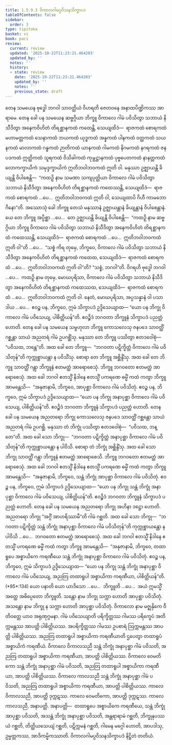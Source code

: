 ```yaml
---
title: 1.5.9.3 ဝိကာလဂါမပ္ပဝိသနသိက္ခာပဒ
tableOfContents: false
sidebar:
  order: 3
type: tipitaka
basket: vi
book: paci
review:
  current: review
  updated: '2025-10-22T11:23:21.464203'
  updated_by: ''
  notes: ''
  history:
  - state: review
    date: '2025-10-22T11:23:21.464203'
    updated_by: ''
    notes: ''
    previous_state: draft
---
```



<ReviewStatus review={frontmatter.review} showDetails={true} />

<HypothesisAnnotation frontmatter={frontmatter} />

<DynamicBreadcrumb />

<Division number="508" book="paci" e="ch" v="2" p="213">

<Paragraph number="1498" book="paci">
တေန သမယေန ဗုဒ္ဓေါ ဘဂဝါ သာဝတ္ထိယံ ဝိဟရတိ ဇေတဝနေ အနာထပိဏ္ဍိကဿ အာရာမေ. တေန ခေါ ပန သမယေန ဆဗ္ဗဂ္ဂိယာ ဘိက္ခူ ဝိကာလေ ဂါမံ ပဝိသိတွာ သဘာယံ နိသီဒိတွာ အနေကဝိဟိတံ တိရစ္ဆာနကထံ ကထေန္တိ, သေယျထိဒံ—  ရာဇကထံ စောရကထံ မဟာမတ္တကထံ သေနာကထံ ဘယကထံ ယုဒ္ဓကထံ အန္နကထံ ပါနကထံ ဝတ္ထကထံ သယနကထံ မာလာကထံ ဂန္ဓကထံ ဉာတိကထံ ယာနကထံ ဂါမကထံ နိဂမကထံ နဂရကထံ ဇနပဒကထံ ဣတ္ထိကထံ သူရကထံ ဝိသိခါကထံ ကုမ္ဘဋ္ဌာနကထံ ပုဗ္ဗပေတကထံ နာနတ္တကထံ လောကက္ခာယိကံ သမုဒ္ဒက္ခာယိကံ ဣတိဘဝါဘဝကထံ ဣတိ ဝါ. မနုဿာ ဥဇ္ဈာယန္တိ ခိယျန္တိ ဝိပါစေန္တိ—  “ကထဉှိ နာမ သမဏာ သကျပုတ္တိယာ ဝိကာလေ ဂါမံ ပဝိသိတွာ သဘာယံ နိသီဒိတွာ အနေကဝိဟိတံ တိရစ္ဆာနကထံ ကထေဿန္တိ, သေယျထိဒံ—  ရာဇကထံ စောရကထံ …ပေ…  ဣတိဘဝါဘဝကထံ ဣတိ ဝါ, သေယျထာပိ ဂိဟီ ကာမဘောဂိနော”တိ.
</Paragraph>

<Paragraph number="1499" book="paci">
အဿောသုံ ခေါ ဘိက္ခူ တေသံ မနုဿာနံ ဥဇ္ဈာယန္တာနံ ခိယျန္တာနံ ဝိပါစေန္တာနံ. ယေ တေ ဘိက္ခူ အပ္ပိစ္ဆာ …ပေ…  တေ ဥဇ္ဈာယန္တိ ခိယျန္တိ ဝိပါစေန္တိ—  “ကထဉှိ နာမ ဆဗ္ဗဂ္ဂိယာ ဘိက္ခူ ဝိကာလေ ဂါမံ ပဝိသိတွာ သဘာယံ နိသီဒိတွာ အနေကဝိဟိတံ တိရစ္ဆာနကထံ ကထေဿန္တိ, သေယျထိဒံ—  ရာဇကထံ စောရကထံ …ပေ…  ဣတိဘဝါဘဝကထံ ဣတိ ဝါ”တိ …ပေ…  “သစ္စံ ကိရ တုမှေ, ဘိက္ခဝေ, ဝိကာလေ ဂါမံ ပဝိသိတွာ သဘာယံ နိသီဒိတွာ အနေကဝိဟိတံ တိရစ္ဆာနကထံ ကထေထ, သေယျထိဒံ—  ရာဇကထံ စောရကထံ …ပေ…  ဣတိဘဝါဘဝကထံ ဣတိ ဝါ”တိ? “သစ္စံ, ဘဂဝါ”တိ. ဝိဂရဟိ ဗုဒ္ဓေါ ဘဂဝါ …ပေ…  ကထဉှိ နာမ တုမှေ, မောဃပုရိသာ, ဝိကာလေ ဂါမံ ပဝိသိတွာ သဘာယံ နိသီဒိတွာ အနေကဝိဟိတံ တိရစ္ဆာနကထံ ကထေဿထ, သေယျထိဒံ—  ရာဇကထံ စောရကထံ …ပေ…  ဣတိဘဝါဘဝကထံ ဣတိ ဝါ. နေတံ, မောဃပုရိသာ, အပ္ပသန္နာနံ ဝါ ပသာဒါယ …ပေ…  ဧဝဉ္စ ပန, ဘိက္ခဝေ, ဣမံ သိက္ခာပဒံ ဥဒ္ဒိသေယျာထ—
</Paragraph>

<Paragraph number="1500" book="paci">
<Emphasis>“ယော ပန ဘိက္ခု ဝိကာလေ ဂါမံ ပဝိသေယျ, ပါစိတ္တိယန်”</Emphasis>တိ.
</Paragraph>

<Paragraph number="1501" book="paci">
ဧဝဉ္စိဒံ ဘဂဝတာ ဘိက္ခူနံ သိက္ခာပဒံ ပညတ္တံ ဟောတိ.
</Paragraph>

</Division>
<Division number="509" book="paci" e="ch" v="2" p="214">

<Paragraph number="1502" book="paci">
တေန ခေါ ပန သမယေန သမ္ဗဟုလာ ဘိက္ခူ ကောသလေသု ဇနပဒေ သာဝတ္ထိံ ဂစ္ဆန္တာ သာယံ အညတရံ ဂါမံ ဥပဂစ္ဆိံသု. မနုဿာ တေ ဘိက္ခူ ပဿိတွာ ဧတဒဝေါစုံ—  “ပဝိသထ, ဘန္တေ”တိ. အထ ခေါ တေ ဘိက္ခူ—  “ဘဂဝတာ ပဋိက္ခိတ္တံ ဝိကာလေ ဂါမံ ပဝိသိတုန်”တိ ကုက္ကုစ္စာယန္တာ န ပဝိသိံသု. စောရာ တေ ဘိက္ခူ အစ္ဆိန္ဒိံသု. အထ ခေါ တေ ဘိက္ခူ သာဝတ္ထိံ ဂန္တွာ ဘိက္ခူနံ ဧတမတ္ထံ အာရောစေသုံ. ဘိက္ခူ ဘဂဝတော ဧတမတ္ထံ အာရောစေသုံ. အထ ခေါ ဘဂဝါ ဧတသ္မိံ နိဒါနေ ဧတသ္မိံ ပကရဏေ ဓမ္မိံ ကထံ ကတွာ ဘိက္ခူ အာမန္တေသိ—  “အနုဇာနာမိ, ဘိက္ခဝေ, အာပုစ္ဆာ ဝိကာလေ ဂါမံ ပဝိသိတုံ. ဧဝဉ္စ ပန, ဘိက္ခဝေ, ဣမံ သိက္ခာပဒံ ဥဒ္ဒိသေယျာထ—
</Paragraph>

<Paragraph number="1503" book="paci">
<Emphasis>“ယော ပန ဘိက္ခု အနာပုစ္ဆာ ဝိကာလေ ဂါမံ ပဝိသေယျ, ပါစိတ္တိယန်”</Emphasis>တိ.
</Paragraph>

<Paragraph number="1504" book="paci">
ဧဝဉ္စိဒံ ဘဂဝတာ ဘိက္ခူနံ သိက္ခာပဒံ ပညတ္တံ ဟောတိ.
</Paragraph>

</Division>
<Division number="510" book="paci" e="ch" v="2" p="215">

<Paragraph number="1505" book="paci">
တေန ခေါ ပန သမယေန အညတရော ဘိက္ခု ကောသလေသု ဇနပဒေ သာဝတ္ထိံ ဂစ္ဆန္တော သာယံ အညတရံ ဂါမံ ဥပဂစ္ဆိ. မနုဿာ တံ ဘိက္ခုံ ပဿိတွာ ဧတဒဝေါစုံ—  “ပဝိသထ, ဘန္တေ”တိ. အထ ခေါ သော ဘိက္ခု—  “ဘဂဝတာ ပဋိက္ခိတ္တံ အနာပုစ္ဆာ ဝိကာလေ ဂါမံ ပဝိသိတုန်”တိ ကုက္ကုစ္စာယန္တော န ပါဝိသိ. စောရာ တံ ဘိက္ခုံ အစ္ဆိန္ဒိံသု. အထ ခေါ သော ဘိက္ခု သာဝတ္ထိံ ဂန္တွာ ဘိက္ခူနံ ဧတမတ္ထံ အာရောစေသိ. ဘိက္ခူ ဘဂဝတော ဧတမတ္ထံ အာရောစေသုံ. အထ ခေါ ဘဂဝါ ဧတသ္မိံ နိဒါနေ ဧတသ္မိံ ပကရဏေ ဓမ္မိံ ကထံ ကတွာ ဘိက္ခူ အာမန္တေသိ—  “အနုဇာနာမိ, ဘိက္ခဝေ, သန္တံ ဘိက္ခုံ အာပုစ္ဆာ ဝိကာလေ ဂါမံ ပဝိသိတုံ. ဧဝဉ္စ ပန, ဘိက္ခဝေ, ဣမံ သိက္ခာပဒံ ဥဒ္ဒိသေယျာထ—
</Paragraph>

<Paragraph number="1506" book="paci">
<Emphasis>“ယော ပန ဘိက္ခု သန္တံ ဘိက္ခုံ အနာပုစ္ဆာ ဝိကာလေ ဂါမံ ပဝိသေယျ, ပါစိတ္တိယန်”</Emphasis>တိ.
</Paragraph>

<Paragraph number="1507" book="paci">
ဧဝဉ္စိဒံ ဘဂဝတာ ဘိက္ခူနံ သိက္ခာပဒံ ပညတ္တံ ဟောတိ.
</Paragraph>

</Division>
<Division number="511" book="paci" e="ch" v="2" p="215">

<Paragraph number="1508" book="paci">
တေန ခေါ ပန သမယေန အညတရော ဘိက္ခု အဟိနာ ဒဋ္ဌော ဟောတိ. အညတရော ဘိက္ခု “အဂ္ဂိံ အာဟရိဿာမီ”တိ ဂါမံ ဂစ္ဆတိ. အထ ခေါ သော ဘိက္ခု—  “ဘဂဝတာ ပဋိက္ခိတ္တံ သန္တံ ဘိက္ခုံ အနာပုစ္ဆာ ဝိကာလေ ဂါမံ ပဝိသိတုန်”တိ ကုက္ကုစ္စာယန္တော န ပါဝိသိ …ပေ…  ဘဂဝတော ဧတမတ္ထံ အာရောစေသုံ. အထ ခေါ ဘဂဝါ ဧတသ္မိံ နိဒါနေ ဧတသ္မိံ ပကရဏေ ဓမ္မိံ ကထံ ကတွာ ဘိက္ခူ အာမန္တေသိ—  “အနုဇာနာမိ, ဘိက္ခဝေ, တထာရူပေ အစ္စာယိကေ ကရဏီယေ သန္တံ ဘိက္ခုံ အနာပုစ္ဆာ ဝိကာလေ ဂါမံ ပဝိသိတုံ. ဧဝဉ္စ ပန, ဘိက္ခဝေ, ဣမံ သိက္ခာပဒံ ဥဒ္ဒိသေယျာထ—
</Paragraph>

</Division>
<Division number="512" book="paci" e="ch" v="2" p="215">

<Paragraph number="1509" book="paci">
<Emphasis>“ယော ပန ဘိက္ခု သန္တံ ဘိက္ခုံ အနာပုစ္ဆာ ဝိကာလေ ဂါမံ ပဝိသေယျ, အညတြ တထာရူပါ အစ္စာယိကာ ကရဏီယာ, ပါစိတ္တိယန်”</Emphasis>တိ. (*85*:<Emphasis>134</Emphasis>)
</Paragraph>

</Division>
<Division number="513" book="paci" e="ch" v="2" p="215">

<Paragraph number="1510" book="paci">
<Emphasis>ယော ပနာ</Emphasis>တိ ယော ယာဒိသော …ပေ…  <Emphasis>ဘိက္ခူ</Emphasis>တိ …ပေ…  အယံ ဣမသ္မိံ အတ္ထေ အဓိပ္ပေတော ဘိက္ခူတိ.
</Paragraph>

<Paragraph number="1511" book="paci">
<Emphasis>သန္တော</Emphasis> နာမ ဘိက္ခု သက္ကာ ဟောတိ အာပုစ္ဆာ ပဝိသိတုံ.
</Paragraph>

<Paragraph number="1512" book="paci">
<Emphasis>အသန္တော</Emphasis> နာမ ဘိက္ခု န သက္ကာ ဟောတိ အာပုစ္ဆာ ပဝိသိတုံ.
</Paragraph>

<Paragraph number="1513" book="paci">
<Emphasis>ဝိကာလော</Emphasis> နာမ မဇ္ဈနှိကေ ဝီတိဝတ္တေ ယာဝ အရုဏုဂ္ဂမနာ.
</Paragraph>

<Paragraph number="1514" book="paci">
<Emphasis>ဂါမံ ပဝိသေယျာ</Emphasis>တိ ပရိက္ခိတ္တဿ ဂါမဿ ပရိက္ခေပံ အတိက္ကမန္တဿ အာပတ္တိ ပါစိတ္တိယဿ. အပရိက္ခိတ္တဿ ဂါမဿ ဥပစာရံ ဩက္ကမန္တဿ အာပတ္တိ ပါစိတ္တိယဿ.
</Paragraph>

<Paragraph number="1515" book="paci">
<Emphasis>အညတြ တထာရူပါ အစ္စာယိကာ ကရဏီယာ</Emphasis>တိ ဌပေတွာ တထာရူပံ အစ္စာယိကံ ကရဏီယံ.
</Paragraph>

</Division>
<Division number="514" book="paci" e="ch" v="2" p="216">

<Paragraph number="1516" book="paci">
ဝိကာလေ ဝိကာလသညီ သန္တံ ဘိက္ခုံ အနာပုစ္ဆာ ဂါမံ ပဝိသတိ, အညတြ တထာရူပါ အစ္စာယိကာ ကရဏီယာ, အာပတ္တိ ပါစိတ္တိယဿ. ဝိကာလေ ဝေမတိကော သန္တံ ဘိက္ခုံ အနာပုစ္ဆာ ဂါမံ ပဝိသတိ, အညတြ တထာရူပါ အစ္စာယိကာ ကရဏီယာ, အာပတ္တိ ပါစိတ္တိယဿ. ဝိကာလေ ကာလသညီ သန္တံ ဘိက္ခုံ အနာပုစ္ဆာ ဂါမံ ပဝိသတိ, အညတြ တထာရူပါ အစ္စာယိကာ ကရဏီယာ, အာပတ္တိ ပါစိတ္တိယဿ.
</Paragraph>

<Paragraph number="1517" book="paci">
ကာလေ ဝိကာလသညီ, အာပတ္တိ ဒုက္ကဋဿ. ကာလေ ဝေမတိကော, အာပတ္တိ ဒုက္ကဋဿ. ကာလေ ကာလသညီ, အနာပတ္တိ.
</Paragraph>

</Division>
<Division number="515" book="paci" e="ch" v="2" p="216">

<Paragraph number="1518" book="paci">
အနာပတ္တိ—  တထာရူပေ အစ္စာယိကေ ကရဏီယေ, သန္တံ ဘိက္ခုံ အာပုစ္ဆာ ပဝိသတိ, အသန္တံ ဘိက္ခုံ အနာပုစ္ဆာ ပဝိသတိ, အန္တရာရာမံ ဂစ္ဆတိ, ဘိက္ခုနုပဿယံ ဂစ္ဆတိ, တိတ္ထိယသေယျံ ဂစ္ဆတိ, ပဋိက္ကမနံ ဂစ္ဆတိ, ဂါမေန မဂ္ဂေါ ဟောတိ, အာပဒါသု, ဥမ္မတ္တကဿ, အာဒိကမ္မိကဿာတိ.

</Paragraph>
</Division>

<Paragraph number="1519" type="center" book="paci">
ဝိကာလဂါမပ္ပဝိသနသိက္ခာပဒံ နိဋ္ဌိတံ တတိယံ.
</Paragraph>